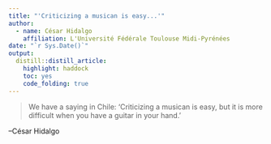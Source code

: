 ```yaml
---
title: "'Criticizing a musican is easy...'"
author:
  - name: César Hidalgo 
    affiliation: L'Université Fédérale Toulouse Midi-Pyrénées
date: "`r Sys.Date()`"
output:
  distill::distill_article:
    highlight: haddock
    toc: yes
    code_folding: true
---
```

  
> We have a saying in Chile: 'Criticizing a musican is easy, but it is more difficult when you have a guitar in your hand.'

--César Hidalgo